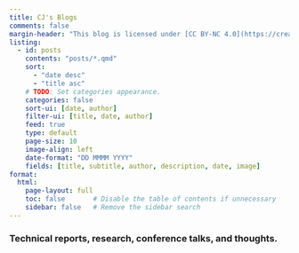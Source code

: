 ```yaml
---
title: CJ's Blogs
comments: false
margin-header: "This blog is licensed under [CC BY-NC 4.0](https://creativecommons.org/licenses/by-nc/4.0/?ref=chooser-v1)"
listing:
  - id: posts
    contents: "posts/*.qmd"
    sort: 
      - "date desc"
      - "title asc"
    # TODO: Set categories appearance.  
    categories: false
    sort-ui: [date, author]
    filter-ui: [title, date, author]
    feed: true
    type: default
    page-size: 10
    image-align: left
    date-format: "DD MMMM YYYY"
    fields: [title, subtitle, author, description, date, image]
format:
  html:
    page-layout: full
    toc: false       # Disable the table of contents if unnecessary
    sidebar: false   # Remove the sidebar search
---
```


### Technical reports, research, conference talks, and thoughts.

<br></br>

::: {#posts}
:::
